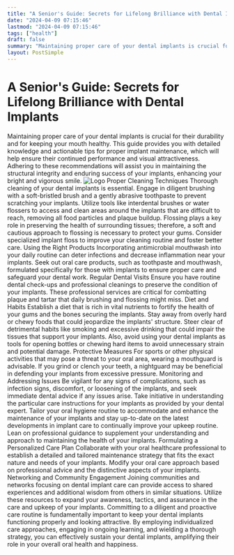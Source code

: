 ```yaml
---
title: "A Senior's Guide: Secrets for Lifelong Brilliance with Dental Implants"
date: "2024-04-09 07:15:46"
lastmod: "2024-04-09 07:15:46"
tags: ["health"]
draft: false
summary: "Maintaining proper care of your dental implants is crucial for their durability and for keeping your mouth healthy. This guide provides you with detailed knowledge and actionable tips for proper implant maintenance, which will help ensure their continued performance and visual attractiveness. Adhering to these recommendations will assist you in maintaining the structural integrity and enduring success of your implants, enhancing your bright and vigorous smile."
layout: PostSimple
---
```

# A Senior's Guide: Secrets for Lifelong Brilliance with Dental Implants
Maintaining proper care of your dental implants is crucial for their durability and for keeping your mouth healthy. This guide provides you with detailed knowledge and actionable tips for proper implant maintenance, which will help ensure their continued performance and visual attractiveness. Adhering to these recommendations will assist you in maintaining the structural integrity and enduring success of your implants, enhancing your bright and vigorous smile.
<img alt="Logo" class="lazyImg" data-src="https://cdn.seniorsselection.com/src_image/9a3201e9ddbabe64a7c25089eaa7569c.webp" src="/statics/image/loading.webp"/>
Proper Cleaning Techniques
Thorough cleaning of your dental implants is essential. Engage in diligent brushing with a soft-bristled brush and a gently abrasive toothpaste to prevent scratching your implants. Utilize tools like interdental brushes or water flossers to access and clean areas around the implants that are difficult to reach, removing all food particles and plaque buildup. Flossing plays a key role in preserving the health of surrounding tissues; therefore, a soft and cautious approach to flossing is necessary to protect your gums. Consider specialized implant floss to improve your cleaning routine and foster better care.
Using the Right Products
Incorporating antimicrobial mouthwash into your daily routine can deter infections and decrease inflammation near your implants. Seek out oral care products, such as toothpaste and mouthwash, formulated specifically for those with implants to ensure proper care and safeguard your dental work.
Regular Dental Visits
Ensure you have routine dental check-ups and professional cleanings to preserve the condition of your implants. These professional services are critical for combatting plaque and tartar that daily brushing and flossing might miss.
Diet and Habits
Establish a diet that is rich in vital nutrients to fortify the health of your gums and the bones securing the implants. Stay away from overly hard or chewy foods that could jeopardize the implants' structure. Steer clear of detrimental habits like smoking and excessive drinking that could impair the tissues that support your implants. Also, avoid using your dental implants as tools for opening bottles or chewing hard items to avoid unnecessary strain and potential damage.
Protective Measures
For sports or other physical activities that may pose a threat to your oral area, wearing a mouthguard is advisable. If you grind or clench your teeth, a nightguard may be beneficial in defending your implants from excessive pressure.
Monitoring and Addressing Issues
Be vigilant for any signs of complications, such as infection signs, discomfort, or loosening of the implants, and seek immediate dental advice if any issues arise. Take initiative in understanding the particular care instructions for your implants as provided by your dental expert. Tailor your oral hygiene routine to accommodate and enhance the maintenance of your implants and stay up-to-date on the latest developments in implant care to continually improve your upkeep routine. Lean on professional guidance to supplement your understanding and approach to maintaining the health of your implants.
Formulating a Personalized Care Plan
Collaborate with your oral healthcare professional to establish a detailed and tailored maintenance strategy that fits the exact nature and needs of your implants. Modify your oral care approach based on professional advice and the distinctive aspects of your implants.
Networking and Community Engagement
Joining communities and networks focusing on dental implant care can provide access to shared experiences and additional wisdom from others in similar situations. Utilize these resources to expand your awareness, tactics, and assurance in the care and upkeep of your implants.
Committing to a diligent and proactive care routine is fundamentally important to keep your dental implants functioning properly and looking attractive. By employing individualized care approaches, engaging in ongoing learning, and wielding a thorough strategy, you can effectively sustain your dental implants, amplifying their role in your overall oral health and happiness.
        